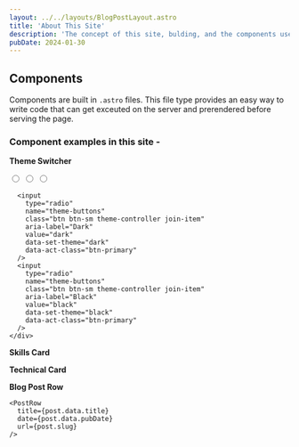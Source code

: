 ```yaml
---
layout: ../../layouts/BlogPostLayout.astro
title: 'About This Site'
description: 'The concept of this site, bulding, and the components used.'
pubDate: 2024-01-30
---
```


## Components

Components are built in `.astro` files. 
This file type provides an easy way to write code that can get 
exceuted on the server and prerendered before serving the page.

### Component examples in this site -

**Theme Switcher**
<div class="flex justify-center items-center">
    <div class="join join-horizontal">
      <input
        type="radio"
        name="theme-buttons"
        class="btn btn-sm theme-controller join-item"
        aria-label="Light"
        value="light"
        data-set-theme="light"
        data-act-class="btn-primary"
      />
      <input
        type="radio"
        name="theme-buttons"
        class="btn btn-sm theme-controller join-item"
        aria-label="Acid"
        value="acid"
        data-set-theme="acid"
        data-act-class="btn-primary"
      />
      <input
        type="radio"
        name="theme-buttons"
        class="btn btn-sm theme-controller join-item"
        aria-label="Nord"
        value="nord"
        data-set-theme="nord"
        data-act-class="btn-primary"
      />

      <input
        type="radio"
        name="theme-buttons"
        class="btn btn-sm theme-controller join-item"
        aria-label="Dark"
        value="dark"
        data-set-theme="dark"
        data-act-class="btn-primary"
      />
      <input
        type="radio"
        name="theme-buttons"
        class="btn btn-sm theme-controller join-item"
        aria-label="Black"
        value="black"
        data-set-theme="black"
        data-act-class="btn-primary"
      />
    </div>
</div>

**Skills Card**


<SkillsCard />

**Technical Card**


<TechnicalCard />

**Blog Post Row**
```astro
<PostRow 
  title={post.data.title}
  date={post.data.pubDate}
  url={post.slug}
/>
```

<div class="bg-ghost flex flex-col max-w-3xl mx-auto p-8 pt-4 list-none">
<PostRow 
  title="Fake Title"
  date={new Date()}
  url="/blog/fake-title"
/>
</div>